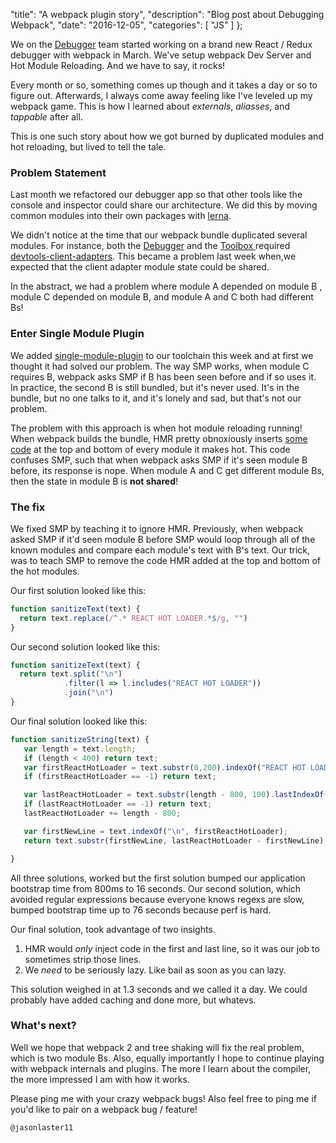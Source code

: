   "title": "A webpack plugin story",
  "description": "Blog post about Debugging Webpack",
  "date": "2016-12-05",
  "categories": [
    "JS"
  ]
};

We on the [Debugger](http://github.com/devtools-html/debugger.html) team started working on a brand new React / Redux debugger with webpack in March. We've setup  webpack Dev Server and Hot Module Reloading. And we have to say, it rocks!

Every month or so, something comes up though and it takes a day or so to figure out. Afterwards, I always come away feeling like I've leveled up my webpack game. This is how I learned about *externals*, *aliasses*, and *tappable* after all.

This is one such story about how we got burned by duplicated modules and hot reloading, but lived to tell the tale.

### Problem Statement

Last month we refactored our debugger app so that other tools like the console and inspector could share our architecture. We did this by moving common modules into their own packages with [lerna](http://lernajs.io).

We didn't notice at the time that our webpack bundle duplicated several modules. For instance, both the [Debugger](http://github.com/devtools-html/debugger.html) and the [Toolbox ](https://github.com/devtools-html/debugger.html/tree/master/packages/devtools-local-toolbox) required [devtools-client-adapters](https://github.com/devtools-html/debugger.html/tree/master/packages/devtools-client-adapters).  This became a problem last week when,we expected that  the client adapter module state could be shared.

In the abstract, we had a problem where module A depended on module B , module C depended on module B, and module A and C both had different  Bs!

### Enter Single Module Plugin

We added [single-module-plugin](https://github.com/smikhalevski/single-module-instance-webpack-plugin) to our toolchain this week and at first we thought it had solved our problem.  The way SMP works, when module C requires B, webpack asks SMP if B has been seen before and if so uses it. In practice, the second B is still bundled, but it's never used. It's in the bundle, but no one talks to it, and it's lonely and sad, but that's not our problem.

The problem with this approach is when hot module reloading  running! When webpack builds the bundle, HMR pretty obnoxiously inserts [some code](https://github.com/smikhalevski/single-module-instance-webpack-plugin/pull/2#issue-192939689) at the top and bottom of every module it makes hot.  This code confuses SMP, such that when webpack asks SMP if it's seen module B before, its response is nope. When module A and C get different module Bs, then the state in module B is **not shared**!

### The fix

We fixed SMP by teaching it to ignore HMR. Previously, when webpack asked SMP if it'd seen module B before SMP would loop through all of the known modules and compare each module's text with B's text. Our trick, was to teach SMP to remove the code HMR added at the top and bottom of the hot modules.

Our first solution looked like this:

```js
function sanitizeText(text) {
  return text.replace(/^.* REACT HOT LOADER.*$/g, "")
}
```

Our second solution looked like this:

```js
function sanitizeText(text) {
  return text.split("\n")
			.filter(l => l.includes("REACT HOT LOADER"))
			.join("\n")
}
```

Our final solution looked like this:

```js
function sanitizeString(text) {
   var length = text.length;
   if (length < 400) return text;
   var firstReactHotLoader = text.substr(0,200).indexOf("REACT HOT LOADER");
   if (firstReactHotLoader == -1) return text;

   var lastReactHotLoader = text.substr(length - 800, 100).lastIndexOf("REACT HOT LOADER");
   if (lastReactHotLoader == -1) return text;
   lastReactHotLoader += length - 800;

   var firstNewLine = text.indexOf("\n", firstReactHotLoader);
   return text.substr(firstNewLine, lastReactHotLoader - firstNewLine);

}
```

All three solutions, worked but the first solution bumped our application bootstrap time from 800ms to 16 seconds. Our second solution, which avoided regular expressions because everyone knows regexs are slow, bumped bootstrap time up to 76 seconds because perf is hard.

Our final solution, took advantage of two insights.
1. HMR would *only* inject code in the first and last line, so it was our job to sometimes strip those lines.
2. We *need* to be seriously lazy. Like bail as soon as you can lazy.

This solution weighed in at 1.3 seconds and we called it a day. We could probably have added caching and done more, but whatevs.

### What's next?

Well we hope that webpack 2 and tree shaking will fix the real problem, which is two module Bs. Also, equally importantly I hope to continue playing with webpack internals and plugins. The more I learn about the compiler, the more impressed I am with how it works.

Please ping me with your crazy webpack bugs! Also feel free to ping me if you'd like to pair on a webpack bug / feature!

`@jasonlaster11`